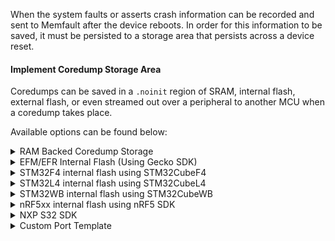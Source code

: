 When the system faults or asserts crash information can be recorded and sent to
Memfault after the device reboots. In order for this information to be saved, it
must be persisted to a storage area that persists across a device reset.

#### Implement Coredump Storage Area

Coredumps can be saved in a `.noinit` region of SRAM, internal flash, external
flash, or even streamed out over a peripheral to another MCU when a coredump
takes place.

Available options can be found below:

<details>
  <summary>RAM Backed Coredump Storage</summary>

Add the following file to your build system:

```
  ${MEMFAULT_SDK_ROOT}/ports/panics/src/memfault_platform_ram_backed_coredump.c
```

:::note

The RAM region is placed in a special section ".noinit.mflt_coredump" which
needs to be placed in a noinit memory region. This can be achieved by adding a
"noinit" section to your linker script.

For example, for GNU GCC, you can add the following to your `.ld` file:

```
 .noinit (NOLOAD): { KEEP(*(*.noinit*)) } >RAM
```

:::

</details>

<details>
  <summary>EFM/EFR Internal Flash (Using Gecko SDK)</summary>

Add the following file to your build system:

```
  ${MEMFAULT_SDK_ROOT}/ports/emlib/msc_coredump_storage.c
```

Follow instructions in
[msc_coredump_storage.c](https://github.com/memfault/memfault-firmware-sdk/blob/master/ports/emlib/msc_coredump_storage.c#L9)
to configure.

</details>

<details>
  <summary>STM32F4 internal flash using STM32CubeF4</summary>

Add the following file to your build system:

```
  ${MEMFAULT_SDK_ROOT}/ports/stm32cube/f4/flash_coredump_storage.c
```

Follow instructions in
[flash_coredump_storage.c](https://github.com/memfault/memfault-firmware-sdk/blob/master/ports/stm32cube/f4/flash_coredump_storage.c#L9)
to configure.

</details>

<details>
  <summary>STM32L4 internal flash using STM32CubeL4</summary>

Add the following file to your build system:

```
  ${MEMFAULT_SDK_ROOT}/ports/stm32cube/l4/flash_coredump_storage.c
```

Follow instructions in
[flash_coredump_storage.c](https://github.com/memfault/memfault-firmware-sdk/blob/master/ports/stm32cube/l4/flash_coredump_storage.c#L9)
to configure.

</details>

<details>
  <summary>STM32WB internal flash using STM32CubeWB</summary>

Add the following file to your build system:

```
  ${MEMFAULT_SDK_ROOT}/ports/stm32cube/wb/flash_coredump_storage.c
```

Follow instructions in
[flash_coredump_storage.c](https://github.com/memfault/memfault-firmware-sdk/blob/master/ports/stm32cube/wb/flash_coredump_storage.c#L9)
to configure.

</details>

<details>
  <summary>nRF5xx internal flash using nRF5 SDK</summary>

Add the following file to your build system:

```
  ${MEMFAULT_SDK_ROOT}/ports/nrf5_sdk/nrf5_coredump_storage.c
```

Follow instructions in
[nrf5_coredump_storage.c](https://github.com/memfault/memfault-firmware-sdk/blob/master/ports/nrf5_sdk/nrf5_coredump_storage.c#L9)
to configure.

</details>

<details>
  <summary>NXP S32 SDK</summary>

Add the following file to your build system:

```
  ${MEMFAULT_SDK_ROOT}/ports/s32sdk/ftfc_flash_coredump_storage.c
```

Follow instructions in
[ftfc_flash_coredump_storage.c](https://github.com/memfault/memfault-firmware-sdk/blob/master/ports/s32sdk/ftfc_flash_coredump_storage.c#L9)
to configure.

</details>

<details>

<summary>Custom Port Template</summary>

```c
//! @file memfault_platform_port.c

void memfault_platform_coredump_storage_get_info(sMfltCoredumpStorageInfo *info) {
  *info = (sMfltCoredumpStorageInfo) {
    .size = /* size of coredump storage area */,
  };
}

bool memfault_platform_coredump_storage_read(uint32_t offset, void *data,
                                             size_t read_len) {
}

bool memfault_platform_coredump_storage_erase(uint32_t offset, size_t erase_size) {
}

bool memfault_platform_coredump_storage_write(uint32_t offset, const void *data,
                                              size_t data_len) {
}

void memfault_platform_coredump_storage_clear(void) {
}
```

</details>
